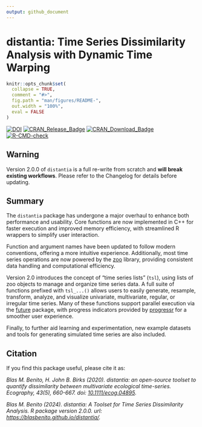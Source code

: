 ```yaml
---
output: github_document
---
```


# distantia: Time Series Dissimilarity Analysis with Dynamic Time Warping

<!-- README.md is generated from README.Rmd. Please edit that file -->

```r
knitr::opts_chunk$set(
  collapse = TRUE,
  comment = "#>",
  fig.path = "man/figures/README-",
  out.width = "100%",
  eval = FALSE
)
```

<!-- badges: start -->

[![DOI](https://zenodo.org/badge/187805264.svg)](https://zenodo.org/badge/latestdoi/187805264)
[![CRAN\_Release\_Badge](http://www.r-pkg.org/badges/version/distantia)](https://CRAN.R-project.org/package=distantia)
[![CRAN\_Download\_Badge](http://cranlogs.r-pkg.org/badges/grand-total/distantia)](https://CRAN.R-project.org/package=distantia)
[![R-CMD-check](https://github.com/BlasBenito/distantia/actions/workflows/R-CMD-check.yaml/badge.svg)](https://github.com/BlasBenito/distantia/actions/workflows/R-CMD-check.yaml)


<!-- badges: end -->

## Warning

Version 2.0.0 of `distantia` is a full re-write from scratch and **will break existing workflows**. Please refer to the Changelog for details before updating.

## Summary

The `distantia` package has undergone a major overhaul to enhance both performance and usability. Core functions are now implemented in C++ for faster execution and improved memory efficiency, with streamlined R wrappers to simplify user interaction. 

Function and argument names have been updated to follow modern conventions, offering a more intuitive experience. Additionally, most time series operations are now powered by the [zoo](https://cran.r-project.org/web/packages/zoo/index.html) library, providing consistent data handling and computational efficiency.

Version 2.0 introduces the concept of "time series lists" (`tsl`), using lists of zoo objects to manage and organize time series data. A full suite of functions prefixed with `tsl_...()` allows users to easily generate, resample, transform, analyze, and visualize univariate, multivariate, regular, or irregular time series. Many of these functions support parallel execution via the [future](https://future.futureverse.org/) package, with progress indicators provided by [progressr](https://progressr.futureverse.org/) for a smoother user experience. 

Finally, to further aid learning and experimentation, new example datasets and tools for generating simulated time series are also included.

## Citation

If you find this package useful, please cite it as:

*Blas M. Benito, H. John B. Birks (2020). distantia: an open-source toolset to quantify dissimilarity between multivariate ecological time-series. Ecography, 43(5), 660-667. doi: [10.1111/ecog.04895](https://nsojournals.onlinelibrary.wiley.com/doi/10.1111/ecog.04895).*

*Blas M. Benito (2024). distantia: A Toolset for Time Series Dissimilarity Analysis. R package version 2.0.0. url:  [https://blasbenito.github.io/distantia/](https://blasbenito.github.io/distantia/).*
